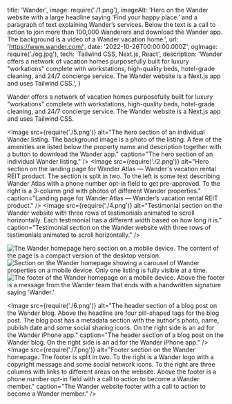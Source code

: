   title: 'Wander',
  image: require('./1.png'),
  imageAlt: 'Hero on the Wander website with a large headline saying ‘Find your happy place.’ and a paragraph of text explaining Wander’s services. Below the text is a call to action to join more than 100,000 Wanderers and download the Wander app. The background is a video of a Wander vacation home.',
  url: 'https://www.wander.com/',
  date: '2022-10-26T00:00:00.000Z',
  ogImage: require('./og.jpg'),
  tech: 'Tailwind CSS, Next.js, React',
  description: 'Wander offers a network of vacation homes purposefully built for luxury "workations" complete with workstations, high-quality beds, hotel-grade cleaning, and 24/7 concierge service. The Wander website is a Next.js app and uses Tailwind CSS.',
}

<Intro title="Luxury vacation rentals optimized for the perfect workation.">

Wander offers a network of vacation homes purposefully built for luxury "workations" complete with workstations, high-quality beds, hotel-grade cleaning, and 24/7 concierge service. The Wander website is a Next.js app and uses Tailwind CSS.

</Intro>

<Image src={require('./5.png')} alt="The hero section of an individual Wander listing. The background image is a photo of the listing. A few of the amenities are listed below the property name and description together with a button to download the Wander app." caption="The hero section of an individual Wander listing." />
<Image src={require('./2.png')} alt="Hero section on the landing page for Wander Atlas — Wander's vacation rental REIT product. The section is split in two. To the left is some text describing Wander Atlas with a phone number opt-in field to get pre-approved. To the right is a 3-column grid with photos of different Wander properties." caption="Landing page for Wander Atlas — Wander’s vacation rental REIT product." />
<Image src={require('./4.png')} alt="Testimonial section on the Wander website with three rows of testimonials animated to scroll horizontally. Each testimonial has a different width based on how long it is." caption="Testimonial section on the Wander website with three rows of testimonials animated to scroll horizontally." />

<Mobile caption="The Wander website experience on mobile devices.">
  <Image src={require('./8.png')} alt="The Wander homepage hero section on a mobile device. The content of the page is a compact version of the desktop version." />
  <Image src={require('./9.png')} alt="Section on the Wander homepage showing a carousel of Wander properties on a mobile device. Only one listing is fully visible at a time." />
  <Image src={require('./10.png')} alt="The footer of the Wander homepage on a mobile device. Above the footer is a message from the Wander team that ends with a handwritten signature saying 'Wander.'" />
</Mobile>

<Image src={require('./6.png')} alt="The header section of a blog post on the Wander blog. Above the headline are four pill-shaped tags for the blog post. The blog post has a metadata section with the author's photo, name, publish date and some social sharing icons. On the right side is an ad for the Wander iPhone app." caption="The header section of a blog post on the Wander blog. On the right side is an ad for the Wander iPhone app." />
<Image src={require('./7.png')} alt="Footer section on the Wander homepage. The footer is split in two. To the right is a Wander logo with a copyright message and some social network icons. To the right are three columns with links to different areas on the website. Above the footer is a phone number opt-in field with a call to action to become a Wander member." caption="The Wander website footer with a call to action to become a Wander member." />
